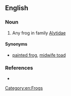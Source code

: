 ==English==

===Noun===
{{en-noun|head=[[disc]]-[[tongued]] [[frog]]}}

# Any frog in family [[Alytidae]]

====Synonyms====
* [[painted frog]], [[midwife toad]]

===References===
* {{pedia}}

[[Category:en:Frogs]]